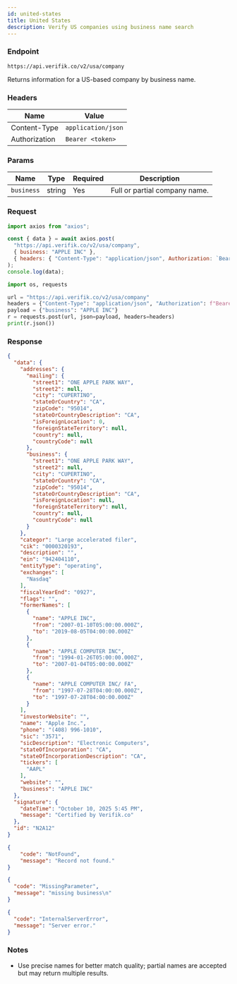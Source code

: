 ```yaml
---
id: united-states
title: United States
description: Verify US companies using business name search
---
```



### Endpoint

```
https://api.verifik.co/v2/usa/company
```

Returns information for a US-based company by business name.

### Headers

| Name | Value |
| --- | --- |
| Content-Type | `application/json` |
| Authorization | `Bearer <token>` |

### Params

| Name | Type | Required | Description |
| --- | --- | --- | --- |
| `business` | string | Yes | Full or partial company name. |

### Request

<Tabs>
  <TabItem value="node" label="Node.js">

```javascript
import axios from "axios";

const { data } = await axios.post(
  "https://api.verifik.co/v2/usa/company",
  { business: "APPLE INC" },
  { headers: { "Content-Type": "application/json", Authorization: `Bearer ${process.env.VERIFIK_TOKEN}` } }
);
console.log(data);
```

  </TabItem>
  <TabItem value="python" label="Python">

```python
import os, requests

url = "https://api.verifik.co/v2/usa/company"
headers = {"Content-Type": "application/json", "Authorization": f"Bearer {os.getenv('VERIFIK_TOKEN')}"}
payload = {"business": "APPLE INC"}
r = requests.post(url, json=payload, headers=headers)
print(r.json())
```

  </TabItem>
</Tabs>

### Response

<Tabs>
  <TabItem value="200" label="200">

```json
{
  "data": {
    "addresses": {
      "mailing": {
        "street1": "ONE APPLE PARK WAY",
        "street2": null,
        "city": "CUPERTINO",
        "stateOrCountry": "CA",
        "zipCode": "95014",
        "stateOrCountryDescription": "CA",
        "isForeignLocation": 0,
        "foreignStateTerritory": null,
        "country": null,
        "countryCode": null
      },
      "business": {
        "street1": "ONE APPLE PARK WAY",
        "street2": null,
        "city": "CUPERTINO",
        "stateOrCountry": "CA",
        "zipCode": "95014",
        "stateOrCountryDescription": "CA",
        "isForeignLocation": null,
        "foreignStateTerritory": null,
        "country": null,
        "countryCode": null
      }
    },
    "categor": "Large accelerated filer",
    "cik": "0000320193",
    "description": "",
    "ein": "942404110",
    "entityType": "operating",
    "exchanges": [
      "Nasdaq"
    ],
    "fiscalYearEnd": "0927",
    "flags": "",
    "formerNames": [
      {
        "name": "APPLE INC",
        "from": "2007-01-10T05:00:00.000Z",
        "to": "2019-08-05T04:00:00.000Z"
      },
      {
        "name": "APPLE COMPUTER INC",
        "from": "1994-01-26T05:00:00.000Z",
        "to": "2007-01-04T05:00:00.000Z"
      },
      {
        "name": "APPLE COMPUTER INC/ FA",
        "from": "1997-07-28T04:00:00.000Z",
        "to": "1997-07-28T04:00:00.000Z"
      }
    ],
    "investorWebsite": "",
    "name": "Apple Inc.",
    "phone": "(408) 996-1010",
    "sic": "3571",
    "sicDescription": "Electronic Computers",
    "stateOfIncorporation": "CA",
    "stateOfIncorporationDescription": "CA",
    "tickers": [
      "AAPL"
    ],
    "website": "",
    "business": "APPLE INC"
  },
  "signature": {
    "dateTime": "October 10, 2025 5:45 PM",
    "message": "Certified by Verifik.co"
  },
  "id": "N2A12"
}
```

  </TabItem>
  <TabItem value="404" label="404">

```json
{
    "code": "NotFound",
    "message": "Record not found."
}
```

  </TabItem>
  <TabItem value="409" label="409">

```json
{
  "code": "MissingParameter",
  "message": "missing business\n"
}
```

  </TabItem>
  <TabItem value="500" label="500">

```json
{
  "code": "InternalServerError",
  "message": "Server error."
}
```

  </TabItem>
</Tabs>

### Notes

- Use precise names for better match quality; partial names are accepted but may return multiple results.

